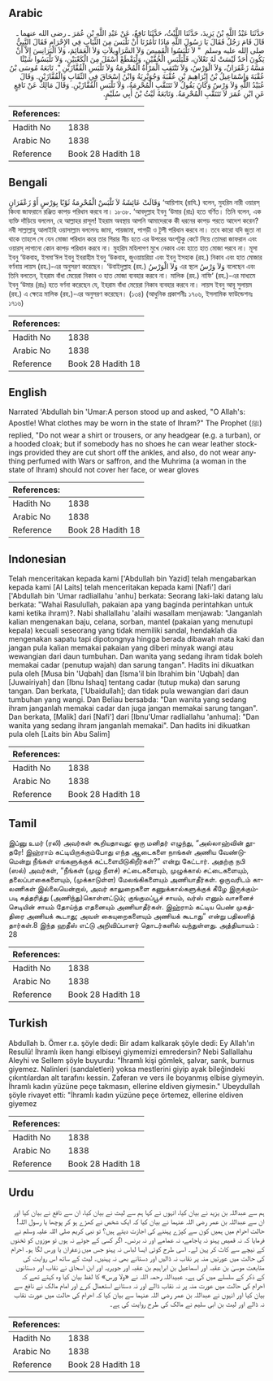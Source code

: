 ## Arabic


<div dir="rtl" lang="ar" style={{fontSize:'larger',backgroundColor:'#f8f9fa',padding:20}}>
حَدَّثَنَا عَبْدُ اللَّهِ بْنُ يَزِيدَ، حَدَّثَنَا اللَّيْثُ، حَدَّثَنَا نَافِعٌ، عَنْ عَبْدِ اللَّهِ بْنِ عُمَرَ ـ رضى الله عنهما ـ قَالَ قَامَ رَجُلٌ فَقَالَ يَا رَسُولَ اللَّهِ مَاذَا تَأْمُرُنَا أَنْ نَلْبَسَ مِنَ الثِّيَابِ فِي الإِحْرَامِ فَقَالَ النَّبِيُّ صلى الله عليه وسلم ‏ "‏ لاَ تَلْبَسُوا الْقَمِيصَ وَلاَ السَّرَاوِيلاَتِ وَلاَ الْعَمَائِمَ، وَلاَ الْبَرَانِسَ إِلاَّ أَنْ يَكُونَ أَحَدٌ لَيْسَتْ لَهُ نَعْلاَنِ، فَلْيَلْبَسِ الْخُفَّيْنِ، وَلْيَقْطَعْ أَسْفَلَ مِنَ الْكَعْبَيْنِ، وَلاَ تَلْبَسُوا شَيْئًا مَسَّهُ زَعْفَرَانٌ، وَلاَ الْوَرْسُ، وَلاَ تَنْتَقِبِ الْمَرْأَةُ الْمُحْرِمَةُ وَلاَ تَلْبَسِ الْقُفَّازَيْنِ ‏"‏‏.‏ تَابَعَهُ مُوسَى بْنُ عُقْبَةَ وَإِسْمَاعِيلُ بْنُ إِبْرَاهِيمَ بْنِ عُقْبَةَ وَجُوَيْرِيَةُ وَابْنُ إِسْحَاقَ فِي النِّقَابِ وَالْقُفَّازَيْنِ‏.‏ وَقَالَ عُبَيْدُ اللَّهِ وَلاَ وَرْسٌ وَكَانَ يَقُولُ لاَ تَتَنَقَّبِ الْمُحْرِمَةُ، وَلاَ تَلْبَسِ الْقُفَّازَيْنِ‏.‏ وَقَالَ مَالِكٌ عَنْ نَافِعٍ عَنِ ابْنِ عُمَرَ لاَ تَتَنَقَّبِ الْمُحْرِمَةُ‏.‏ وَتَابَعَهُ لَيْثُ بْنُ أَبِي سُلَيْمٍ‏.‏
</div>
<div style={{backgroundColor:'#f8f9fa',padding:20, marginBottom: 10}}><table> <thead> <tr> <th>References:</th> <th></th> </tr> </thead> <tbody><tr><td>Hadith No</td><td>1838</td></tr><tr><td>Arabic No</td><td>1838</td></tr><tr><td>Reference</td><td>Book 28 Hadith 18</td></tr></tbody></table></div>

## Bengali


<div dir="ltr" lang="bn" style={{fontSize:'larger',backgroundColor:'#f8f9fa',padding:20}}>
وَقَالَتْ عَائِشَةُ لاَ تَلْبَسْ الْمُحْرِمَةُ ثَوْبًا بِوَرْسٍ أَوْ زَعْفَرَانٍ ‘আয়িশাহ (রাযি.) বলেন, মুহরিম নারী ওয়ারস্ কিংবা জাফরানে রঞ্জিত কাপড় পরিধান করবে না। ১৮৩৮. ‘আবদুল্লাহ ইবনু ‘উমার (রাঃ) হতে বর্ণিত। তিনি বলেন, এক ব্যক্তি দাঁড়িয়ে বললেন, হে আল্লাহর রাসূল! ইহরাম অবস্থায় আপনি আমাদেরকে কী ধরনের কাপড় পরতে আদেশ করেন? নবী সাল্লাল্লাহু আলাইহি ওয়াসাল্লাম বললেনঃ জামা, পায়জামা, পাগড়ী ও টুপী পরিধান করবে না। তবে কারো যদি জুতা না থাকে তাহলে সে যেন মোজা পরিধান করে তার গিরার নীচ হতে এর উপরের অংশটুকু কেটে নিয়ে তোমরা জাফরান এবং ওয়ারস্ লাগানো কোন কাপড় পরিধান করবে না। মুহরিম মহিলাগণ মুখে নেকাব এবং হাতে হাত মোজা পরবে না। মূসা ইবনু ‘উকবাহ, ইসমা‘ঈল ইবনু ইবরাহীম ইবনু ‘উকবাহ, জুওয়ায়রিয়া এবং ইবনু ইসহাক (রহ.) নিকাব এবং হাত মোজার বর্ণনায় লায়স (রহ.)-এর অনুসরণ করেছেন। ‘উবাইদুল্লাহ (রহ.) وَلاَ الْوَرْسُ এর স্থলে وَلاَ وَرْسُ বলেছেন এবং তিনি বলতেন, ইহরাম বাঁধা মেয়েরা নিকাব ও হাত মোজা ব্যবহার করবে না। মালিক (রহ.) নাফি‘ (রহ.)-এর মাধ্যমে ইবনু ‘উমার (রাঃ) হতে বর্ণনা করেছেন যে, ইহরাম বাঁধা মেয়েরা নিকাব ব্যবহার করবে না। লায়স ইবনু আবূ সুলায়ম (রহ.) এ ক্ষেত্রে মালিক (রহ.)-এর অনুসরণ করেছেন। (১৩৪) (আধুনিক প্রকাশনীঃ ১৭০৬, ইসলামিক ফাউন্ডেশনঃ ১৭১৬)
</div>
<div style={{backgroundColor:'#f8f9fa',padding:20, marginBottom: 10}}><table> <thead> <tr> <th>References:</th> <th></th> </tr> </thead> <tbody><tr><td>Hadith No</td><td>1838</td></tr><tr><td>Arabic No</td><td>1838</td></tr><tr><td>Reference</td><td>Book 28 Hadith 18</td></tr></tbody></table></div>

## English


<div dir="ltr" lang="en" style={{fontSize:'larger',backgroundColor:'#f8f9fa',padding:20}}>
Narrated 'Abdullah bin 'Umar:A person stood up and asked, "O Allah's: Apostle! What clothes may be worn in the state of Ihram?" The Prophet (ﷺ) replied, "Do not wear a shirt or trousers, or any headgear (e.g. a turban), or a hooded cloak; but if somebody has no shoes he can wear leather stockings provided they are cut short off the ankles, and also, do not wear anything perfumed with Wars or saffron, and the Muhrima (a woman in the state of Ihram) should not cover her face, or wear gloves
</div>
<div style={{backgroundColor:'#f8f9fa',padding:20, marginBottom: 10}}><table> <thead> <tr> <th>References:</th> <th></th> </tr> </thead> <tbody><tr><td>Hadith No</td><td>1838</td></tr><tr><td>Arabic No</td><td>1838</td></tr><tr><td>Reference</td><td>Book 28 Hadith 18</td></tr></tbody></table></div>

## Indonesian


<div dir="ltr" lang="id" style={{fontSize:'larger',backgroundColor:'#f8f9fa',padding:20}}>
Telah menceritakan kepada kami ['Abdullah bin Yazid] telah mengabarkan kepada kami [Al Laits] telah menceritakan kepada kami [Nafi'] dari ['Abdullah bin 'Umar radliallahu 'anhu] berkata: Seorang laki-laki datang lalu berkata: "Wahai Rasulullah, pakaian apa yang baginda perintahkan untuk kami ketika ihram)?. Nabi shallallahu 'alaihi wasallam menjawab: "Janganlah kalian mengenakan baju, celana, sorban, mantel (pakaian yang menutupi kepala) kecuali seseorang yang tidak memiliki sandal, hendaklah dia mengenakan sapatu tapi dipotongnya hingga berada dibawah mata kaki dan jangan pula kalian memakai pakaian yang diberi minyak wangi atau wewangian dari daun tumbuhan. Dan wanita yang sedang ihram tidak boleh memakai cadar (penutup wajah) dan sarung tangan". Hadits ini dikuatkan pula oleh [Musa bin 'Uqbah] dan [Isma'il bin Ibrahim bin 'Uqbah] dan [Juwairiyah] dan [Ibnu Ishaq] tentang cadar (tutup muka) dan sarung tangan. Dan berkata, ['Ubaidullah]; dan tidak pula wewangian dari daun tumbuhan yang wangi. Dan Beliau bersabda: "Dan wanita yang sedang ihram janganlah memakai cadar dan juga jangan memakai sarung tangan". Dan berkata, [Malik] dari [Nafi'] dari [Ibnu'Umar radliallahu 'anhuma]: "Dan wanita yang sedang ihram janganlah memakai". Dan hadits ini dikuatkan pula oleh [Laits bin Abu Salim]
</div>
<div style={{backgroundColor:'#f8f9fa',padding:20, marginBottom: 10}}><table> <thead> <tr> <th>References:</th> <th></th> </tr> </thead> <tbody><tr><td>Hadith No</td><td>1838</td></tr><tr><td>Arabic No</td><td>1838</td></tr><tr><td>Reference</td><td>Book 28 Hadith 18</td></tr></tbody></table></div>

## Tamil


<div dir="ltr" lang="ta" style={{fontSize:'larger',backgroundColor:'#f8f9fa',padding:20}}>
இப்னு உமர் (ரலி) அவர்கள் கூறியதாவது: ஒரு மனிதர் எழுந்து, “அல்லாஹ்வின் தூதரே! இஹ்ராம் கட்டியிருக்கும்போது எந்த ஆடைகளை நாங்கள் அணிய வேண்டுமென்று நீங்கள் எங்களுக்குக் கட்டளையிடுகிறீர்கள்?” என்று கேட்டார். அதற்கு நபி (ஸல்) அவர்கள், “நீங்கள் (முழு நீளச்) சட்டைகளையும், முழுக்கால் சட்டைகளையும், தலைப்பாகைகளையும், (முக்காடுள்ள) மேலங்கிகளையும் அணியாதீர்கள். ஒருவரிடம் காலணிகள் இல்லையென்றால், அவர் காலுறைகளை கணுக்கால்களுக்குக் கீழே இருக்கும்படி கத்தரித்து (அணிந்து)கொள்ளட்டும்; குங்குமப்பூச் சாயம், வர்ஸ் எனும் வாசனைச் செடியின் சாயம் தோய்ந்த எதனையும் அணியாதீர்கள். இஹ்ராம் கட்டிய பெண் முகத்திரை அணியக் கூடாது; அவள் கையுறைகளையும் அணியக் கூடாது” என்று பதிலளித் தார்கள்.8 இந்த ஹதீஸ் எட்டு அறிவிப்பாளர் தொடர்களில் வந்துள்ளது. அத்தியாயம் : 28
</div>
<div style={{backgroundColor:'#f8f9fa',padding:20, marginBottom: 10}}><table> <thead> <tr> <th>References:</th> <th></th> </tr> </thead> <tbody><tr><td>Hadith No</td><td>1838</td></tr><tr><td>Arabic No</td><td>1838</td></tr><tr><td>Reference</td><td>Book 28 Hadith 18</td></tr></tbody></table></div>

## Turkish


<div dir="ltr" lang="tr" style={{fontSize:'larger',backgroundColor:'#f8f9fa',padding:20}}>
Abdullah b. Ömer r.a. şöyle dedi: Bir adam kalkarak şöyle dedi: Ey Allah'ın Resulü! İhramlı iken hangi elbiseyi giymemizi emredersin? Nebi Sallallahu Aleyhi ve Sellem şöyle buyurdu: "İhramlı kişi gömlek, şalvar, sarık, burnus giyemez. Nalinleri (sandaletleri) yoksa mestlerini giyip ayak bileğindeki çıkıntılardan alt tarafını kessin. Zaferan ve vers ile boyanmış elbise giymeyin. İhramlı kadın yüzüne peçe takmasın, ellerine eldiven giymesin." Ubeydullah şöyle rivayet etti: "İhramlı kadın yüzüne peçe örtemez, ellerine eldiven giyemez
</div>
<div style={{backgroundColor:'#f8f9fa',padding:20, marginBottom: 10}}><table> <thead> <tr> <th>References:</th> <th></th> </tr> </thead> <tbody><tr><td>Hadith No</td><td>1838</td></tr><tr><td>Arabic No</td><td>1838</td></tr><tr><td>Reference</td><td>Book 28 Hadith 18</td></tr></tbody></table></div>

## Urdu


<div dir="rtl" lang="ur" style={{fontSize:'larger',backgroundColor:'#f8f9fa',padding:20}}>
ہم سے عبداللہ بن یزید نے بیان کیا، انہوں نے کہا ہم سے لیث نے بیان کیا، ان سے نافع نے بیان کیا اور ان سے عبداللہ بن عمر رضی اللہ عنہما نے بیان کیا کہ ایک شخص نے کھڑے ہو کر پوچھا یا رسول اللہ! حالت احرام میں ہمیں کون سے کپڑے پہننے کی اجازت دیتے ہیں؟ تو نبی کریم صلی اللہ علیہ وسلم نے فرمایا کہ نہ قمیص پہنو نہ پاجامے، نہ عمامے اور نہ برنس۔ اگر کسی کے جوتے نہ ہوں تو موزوں کو ٹخنوں کے نیچے سے کاٹ کر پہن لے۔ اسی طرح کوئی ایسا لباس نہ پہنو جس میں زعفران یا ورس لگا ہو۔ احرام کی حالت میں عورتیں منہ پر نقاب نہ ڈالیں اور دستانے بھی نہ پہنیں۔ لیث کے ساتھ اس روایت کی متابعت موسیٰ بن عقبہ اور اسماعیل بن ابراہیم بن عقبہ اور جویریہ اور ابن اسحاق نے نقاب اور دستانوں کے ذکر کے سلسلے میں کی ہے۔ عبیداللہ رحمہ اللہ نے «ولا ورس» کا لفظ بیان کیا وہ کہتے تھے کہ احرام کی حالت میں عورت منہ پر نہ نقاب ڈالے اور نہ دستانے استعمال کرے اور امام مالک نے نافع سے بیان کیا اور انہوں نے عبداللہ بن عمر رضی اللہ عنہما سے بیان کیا کہ احرام کی حالت میں عورت نقاب نہ ڈالے اور لیث بن ابی سلیم نے مالک کی طرح روایت کی ہے۔
</div>
<div style={{backgroundColor:'#f8f9fa',padding:20, marginBottom: 10}}><table> <thead> <tr> <th>References:</th> <th></th> </tr> </thead> <tbody><tr><td>Hadith No</td><td>1838</td></tr><tr><td>Arabic No</td><td>1838</td></tr><tr><td>Reference</td><td>Book 28 Hadith 18</td></tr></tbody></table></div>